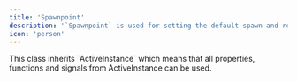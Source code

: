 ```yaml
---
title: 'Spawnpoint'
description: '`Spawnpoint` is used for setting the default spawn and respawn point for all players'
icon: 'person'
---
```

<Info>
  This class inherits `ActiveInstance` which means that all properties, functions and signals from ActiveInstance can be used.
</Info> 